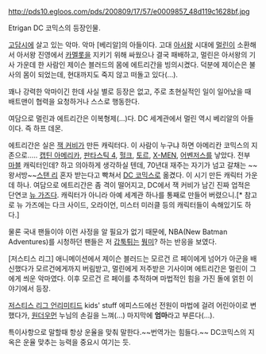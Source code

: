 http://pds10.egloos.com/pds/200809/17/57/e0009857_48d119c1628bf.jpg

Etrigan
DC 코믹스의 등장인물.

[[고담]]시에 살고 있는 악마. 악마 [베리알]의 아들이다.
고대 [[아서왕]] 시대에 [[멀린]]이 소환해서 아서왕 진영에서 [[카멜롯]]을 지키기 위해 싸웠으나 결국 패배하고, 멀린은 아서왕의 기사 가운데 한 사람인 제이슨 블러드의 몸에 에트리간을 빙의시켰다. 덕분에 제이슨은 불사의 몸이 되었는데, 현대까지도 죽지 않고 떠돌고 있다(...).

꽤나 강력한 악마이긴 한데 사실 별로 등장은 없고, 주로 초현실적인 일이 일어났을 때 배트맨이 협력을 요청하거나 스스로 행동한다.

여담으로 멀린과 에트리간은 이복형제(...)다. DC 세계관에서 멀린 역시 베리알의 아들이다. 즉 하프 데몬.

에트리간은 실은 [[잭 커비]]가 만든 캐릭터다. 이 사람이 누구냐 하면 아메리칸 코믹스의 지존으로..... [[캡틴 아메리카]], [[판타스틱 4]], [[헐크]], [[토르]], [[X-MEN]], [[어벤저스]]를 낳았다. 전부 [[마블]] 캐릭터인데? 하고 의아하게 생각하실 텐데, 70년대 재주는 자기가 넘고 갈채는 ~~왕서방~~[[스탠 리]] 혼자 받는다고 빡쳐서 [[DC 코믹스]]로 옮겼다. 이 시기 만든 캐릭터 가운데 하나. 여담으로 에트리간은 좀 격이 떨어지고, DC에서 잭 커비가 남긴 진짜 업적은 단연코 [[뉴 가즈]]다. 캐릭터가 아니라 아예 세계관 하나를 통째로 만들어 버렸으니.[* 참고로 뉴 가즈에는 다크 사이드, 오라이언, 미스터 미러클 등의 캐릭터들이 속해있기도 하다.]

물론 국내 팬들이야 이런 사정을 알 필요가 없기 때문에, NBA(New Batman Adventures)를 시청하던 팬들은 저 [[갑툭튀]]는 [[뭥미]]? 하는 반응을 보였다.

[저스티스 리그] 애니메이션에서 제이슨 블러드는 모르건 르 페이에게 넘어가 아군을 배신했다가 모르건에게까지 버림받고, 멀린에게 저주받은 기사이며 에트리간은 멀린이 그에게 씌운 악마였다. 이후 모르건 르 페이를 추적하며 마법적인 힘을 가진 돌에 얽힌 이야기에서 등장.

[[저스티스 리그 언리미티드]] kids' stuff 에피스드에선 전원이 마법에 걸려 어린아이로 변했다가, [[원더우먼]] 누님의 손길을 느껴(...) 마지막에 '''엄마'''라고 부른다(...).

특이사항으로 말할때 항상 운율을 맞춰 말한다.~~번역가는 힘들다.~~  DC코믹스의 지옥은 운율 맞추는 능력을 중요시 여기는 듯.
